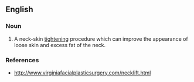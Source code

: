 ==English==

===Noun===
{{en-noun|submentoplasties}}

# {{context|surgery}} A neck-skin [[tighten]]ing procedure which can improve the appearance of loose skin and excess fat of the neck.

===References===
*http://www.virginiafacialplasticsurgery.com/necklift.html